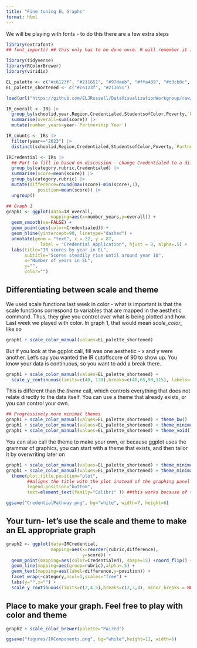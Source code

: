 ```yaml
---
title: "Fine tuning EL Graphs"
format: html
---
```

We will be playing with fonts - to do this there are a few extra steps
```r
library(extrafont)
## font_import() ## this only has to be done once. R will remember it in the future - we will do this in the opener, for those who make it
```


```r
library(tidyverse)
library(RColorBrewer)
library(viridis)

EL_palette <- c("#c6123f", "#211651", "#97daeb", "#ffa409", "#d3cb8c", "#303e48", "#c7c7c7", "#634347","#f3e5b1")
EL_palette_shortened <- c("#c6123f", "#211651")

load(url("https://github.com/ELJRussell/DataVisualizationWorkgroup/raw/main/data/SY22_23andSY23_24IRs.RData"))

IR_overall <- IRs |> 
  group_by(schoolid,year,Region,Credentialed,StudentsofColor,Poverty,`Partnership Year`) |> 
  summarise(overall=sum(score)) |> 
  mutate(number_years=year-`Partnership Year`)

IR_counts <- IRs |> 
  filter(year=="2023") |> 
  distinct(schoolid,Region,Credentialed,StudentsofColor,Poverty,`Partnership Year`)

IRCredential <- IRs |> 
  ## Part to fill in based on discussion - change Credentialed to a different category if interested
  group_by(category,rubric,Credentialed) |> 
  summarise(score=mean(score)) |> 
  group_by(category,rubric) |> 
  mutate(difference=round(max(score)-min(score),1),
            position=mean(score)) |> 
  ungroup()

## Graph 1
graph1 <- ggplot(data=IR_overall,
                 mapping=aes(x=number_years,y=overall)) +
  geom_smooth(se=FALSE) +
  geom_point(aes(color=Credentialed)) + 
  geom_hline(yintercept=90, linetype="dashed") +
  annotate(geom = "text", x = 22, y = 87,
             label = "Credential Application", hjust = 0, alpha=.5) +
  labs(title="IR scores by year in EL",
       subtitle="Scores steadily rise until around year 10",
       x="Number of years in EL",
       y="",
       color="")
```
## Differentiating between scale and theme
We used scale functions last week in color - what is important is that the scale functions correspond to variables that are mapped in the aesthetic command. Thus, they give you control over what is being plotted and how. Last week we played with color. In graph 1, that would mean *scale_color_<COLORSCALE>* like so
```r
graph1 + scale_color_manual(values=EL_palette_shortened)
```

But if you look at the ggplot call, fill was one aesthetic - x and y were another. Let's say you wanted the IR cutoffscore of 90 to show up. You know your data is continuous, so you want to add a break there.

```r
graph1 + scale_color_manual(values=EL_palette_shortened) +
  scale_y_continuous(limits=c(40, 130),breaks=c(40,65,90,115), labels=(c("40","65","Credential Line - 90","115")))
```

This is different than the *theme* call, which controls everything that does not relate directly to the data itself. You can use a theme that already exists, or you can control your own.

```r
## Progressively more minimal themes
graph1 + scale_color_manual(values=EL_palette_shortened) + theme_bw()
graph1 + scale_color_manual(values=EL_palette_shortened) + theme_minimal()
graph1 + scale_color_manual(values=EL_palette_shortened) + theme_void() ## too much!
```

You can also call the theme to make your own, or because ggplot uses the grammar of graphics, you can start with a theme that exists, and then tailor it by overwriting later on
```r
graph1 + scale_color_manual(values=EL_palette_shortened) + theme_minimal()
graph1 + scale_color_manual(values=EL_palette_shortened) + theme_minimal() +
  theme(plot.title.position="plot",
        ##aligns the title with the plot instead of the graphing panel
        legend.position="bottom",
        text=element_text(family="Calibri" )) ##this works because of the extrafont library
```
```r
ggsave("CredentialPathway.png", bg="white", width=7, height=6)
```

## Your turn- let's use the scale and theme to make an EL appropriate graph

```r
graph2 <- ggplot(data=IRCredential,
                 mapping=aes(x=reorder(rubric,difference),
                             y=score)) +
  geom_point(mapping=aes(color=Credentialed), shape=15) +coord_flip() +
  geom_line(mapping=aes(group=rubric),alpha=.5) +
  geom_text(mapping=aes(label=difference,y=position)) +
  facet_wrap(~category,ncol=1,scales="free") +
  labs(y="",x="") +
  scale_y_continuous(limits=c(2,4.5),breaks=c(2,3,4), minor_breaks = NULL)
```

## Place to make your graph. Feel free to play with color and theme
```r
graph2 + scale_color_brewer(palette="Paired")
```

```r
ggsave("figures/IRComponents.png", bg="white",height=11, width=6)
```
